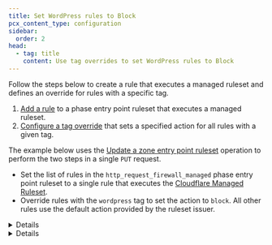 ```yaml
---
title: Set WordPress rules to Block
pcx_content_type: configuration
sidebar:
  order: 2
head:
  - tag: title
    content: Use tag overrides to set WordPress rules to Block
---
```



Follow the steps below to create a rule that executes a managed ruleset and defines an override for rules with a specific tag.

1. [Add a rule](/ruleset-engine/basic-operations/deploy-rulesets/) to a phase entry point ruleset that executes a managed ruleset.
2. [Configure a tag override](/ruleset-engine/managed-rulesets/override-managed-ruleset/) that sets a specified action for all rules with a given tag.

The example below uses the [Update a zone entry point ruleset](/ruleset-engine/rulesets-api/update/) operation to perform the two steps in a single `PUT` request.

- Set the list of rules in the `http_request_firewall_managed` phase entry point ruleset to a single rule that executes the [Cloudflare Managed Ruleset](/waf/managed-rules/reference/cloudflare-managed-ruleset/).
- Override rules with the `wordpress` tag to set the action to `block`. All other rules use the default action provided by the ruleset issuer.

<Details header="Example: Use tag overrides to set WordPress rules to Block at the zone level">

<APIRequest
	path="/zones/{zone_id}/rulesets/phases/{ruleset_phase}/entrypoint"
	method="PUT"
	parameters={{
		ruleset_phase: "http_request_firewall_managed",
	}}
	json={{
		rules: [
			{
				action: "execute",
				expression: "true",
				action_parameters: {
					id: "<MANAGED_RULESET_ID>",
					overrides: {
						categories: [
							{
								category: "wordpress",
								action: "block",
							},
						],
					},
				},
			},
		],
	}}
/>

</Details>

<Details header="Example: Use tag overrides to set WordPress rules to Block at the account level">

<APIRequest
	path="/accounts/{account_id}/rulesets/phases/{ruleset_phase}/entrypoint"
	method="PUT"
	parameters={{
		ruleset_phase: "http_request_firewall_managed",
	}}
	json={{
		rules: [
			{
				action: "execute",
				expression: 'cf.zone.name eq "example.com" and cf.zone.plan eq "ENT"',
				action_parameters: {
					id: "<MANAGED_RULESET_ID>",
					overrides: {
						categories: [
							{
								category: "wordpress",
								action: "block",
							},
						],
					},
				},
			},
		],
	}}
/>

</Details>
